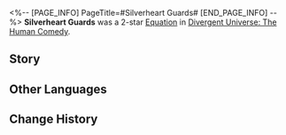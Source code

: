 <%-- [PAGE_INFO]
PageTitle=#Silverheart Guards#
[END_PAGE_INFO] --%>
{{Removed|Equation}}
{{Equation Infobox
|period   = The Human Comedy
|rarity   = 2
|path1    = Erudition*5
|path2    = The Hunt*3
|effect   = When a character Breaks an enemy's Weakness, charges {{Trait|Brain in a Vat}} by {{Color|h|25%}} and also regenerates Energy equal to {{Color|h|10%}} of Max Energy. After defeating the target, regenerates Energy equal to {{Color|h|60%}} of Max Energy.
|mentions = 
}}
'''Silverheart Guards''' was a 2-star [[Divergent Universe: The Human Comedy/Equatoins|Equation]] in [[Divergent Universe: The Human Comedy]].

==Story==
{{Description|The silver heart represents luster and chaos. When there is a crisis, relying on science is the best solution out of a conundrum instead of resorting to pure violence.<br /><br />They entrust you with unsolvable mysteries, awaiting the ingenious machines to bring criminals to justice. Elusive thieves that navigate through space-time distortions lose their ways and fall into your gravity trap.<br /><br />They call upon you before disasters strike, witnessing cruel monsters being vanquished by weapons ahead of their time. When a huge monster runs amok around the universe, destroying the planets along its way, you cast a fish bait of annihilating bombs into its mouth. The monster's corpse then becomes a new habitat.<br /><br />You are the embodiment of justice, unraveling vile conundrums alongside your companions.}}
<!--
==Gameplay Notes==
* 
-->
==Other Languages==
{{Other Languages
|en   = Silverheart Guards
|zhs  = 银心护卫队
|zht  = 銀心護衛隊
|ja   = シルバーハーツ
|ko   = 은빛 심장 호위대
|es   = Guardia corargenta
|fr   = Garde au cœur d'argent
|ru   = Сребросердечные стражи
|th   = ผู้พิทักษ์หัวใจสีเงิน
|vi   = Đội Bảo Vệ Trái Tim Bạc
|de   = Hüter des Silberherzens
|id   = Silverheart Guards
|pt   = Guardas do Coração de Prata
}}

==Change History==
{{Change History|2.3}}